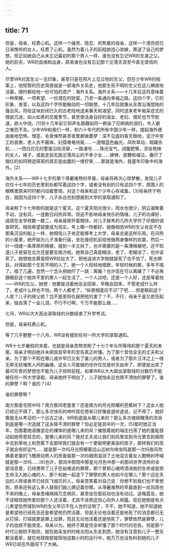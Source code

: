 ```yaml
---
---
---
```

title: 71
---



但是，母亲，枉费心机。这样一个操劳、隐忍、煎熬着的母亲，这样一个漂亮但已日渐憔悴的女人，枉费了心机。虽然为着儿子的前程她违心改嫁，葬送了自己的梦想，但正如她自己从未忘记最初的那个男人一样，谁也没有忘记WR的生身之父。她的前夫，WR的血缘和出身，原来谁也没有忘记那个沦落天涯至今杳无音信的人。

尽管WR对其生父一无印象，甚至只是在照片上见过他的生父，但在少年WR的档案上，他短暂的历史简直就是一部海外关系史，他那生死不明的生父在这儿确凿地活着，随时都给他一份可怕的遗产：海外关系。海外关系——十几年后这将意味着一种荣耀、一项希望、一份潜在的财富，乃至一条通向幸福之路。这四个字，它的形象、发音，以及这四个字所能触动的一切联想，十几年后就像从东南沿海登陆的强台风，将给这块封闭已久的古老陆地送来春天和渴望，同时送来老年痴呆症式的情欲亢进，如火如荼的交尾季节，甚至使洁身自好的淑女、老妇、僧尼也节节败退，欲火中烧。[1]但十几年前它却声名狼藉如同一群染了花柳病的浪妇，令人避之唯恐不及。少年WR和我们一样，和六十年代的所有中国少年一样，提起海外便由衷地恐怖、憎恶、毛骨悚然甚至夜里都做噩梦：深不见底的昏天暗地，泥泞中劳工的哀歌，老人衣不蔽体，妇孺奄奄待毙……一道暗蓝色幽光，风吹草动，暗藏杀机……一团白花花的警笛沿街流窜，一路凄号……珠光宝气，阔腹肥臀，浓妆艳抹的女人，婊子，或是走投无路沦落风尘的不幸少女……镣铐、皮鞭和啜泣，叠印了暗红的如同锈迹斑斑的其实是血腥的一缕狞笑……那就是海外，我童年印象中的海外。[2]

海外关系——WR十七岁的某个溽暑难熬的早晨，母亲将再次心惊梦散，发现儿子仅仅十七年的历史里到处都写着这四个字，或者没有别的只有这四个字，周围人的眼睛里原来时时都闪动着警惕，对这个母亲和这个少年心存戒备。[3]母亲终于明白，就因为这四个字，儿子永远也别想接到大学的录取通知了。

母亲盼了十七年盼的就是这个夏天。这个夏天阳光很少，雨水也很少，阴云凝聚着不动，没有风，一连数日闷热异常。但这不影响母亲快乐的情绪，儿子的功课好，成绩在全学校数一数二，母亲昼夜怀着期待，对儿子报考的几所大学作了仔细的调查研究，相信希望就要成为现实，考上哪一所都好。就像相信WR的生父肯定不在那条沉没的船上一样，她相信儿子肯定能够考上大学，母亲总是这样乐观。在闷热的小屋里，她开始为儿子准备行装，坐在缝纫机前给他做两身像样的衣裳，然后一针一线缝一条厚厚的棉被，缝到一半又拆了，也许需要的是一条薄棉被吧，还不知道儿子是留在北方还是要去南方呢。她笑自己真是糊涂，老了，老糊涂了，也许该死了。她想她总算是把WR拉扯大了，把他送进大学她就是死了也不怕了，死也瞑目，对得起那个生死不明的人了。她一个人轻轻地唱歌，年轻时候的歌，多年不唱了。唱了几遍，忽然一个念头把她吓了一跳：离婚？也许现在可以离婚了？不必再跟眼前这个她并不爱的男人一起生活了，一个人过吧，还是一个人好，还是等着他——WR的生父。她想：他要是活着他总会回来，早晚会回来，不管老成什么样了，老成什么样也不怕，两个人都老了，“纵使相逢应不识”了吧……但是眼前这个人呢？儿子的继父呢？岂不是恩将仇报把他坑害了？不，不行，母亲于是又悲伤起来，独自落了一会儿泪，不行不行啊，千万不能那么做……

七月，WR以大大高出录取线的分数结束了升学考试。

但是，母亲枉费心机。

等了几乎整整一个八月，WR没有接到任何一所大学的录取通知。

WR十七岁暑假的末尾，也就是母亲苦熬苦盼了十七个年头所等待的那个夏天的末尾，母亲才明白她并未把叔叔早年的忠告真正听懂。为了那个音信全无的丈夫和父亲，为了那个不知在哪儿或许早已又有了妻儿的男人，或者为了那片汪洋之上一缕无牵无挂嗤笑人间的幽魂，这女人可能做的也许仅仅是听天由命了，即便是出卖了最可珍贵的梦想也不能为儿子扭转前程。如果WR以大大超出录取线的分数仍不能被任何一所大学录取，母亲她终于明白了，儿子就怕永远也赎不清他的罪孽了。谁的罪孽？啊？谁的？[4]

谁的罪孽啊？

南方那座宅院中吗？南方那间老屋里？还是南方的月光照耀的芭蕉树下？这女人她已经记不得了，那么多次快乐的呻吟现在想来只好像是道听途说，记不得了，就好像是无从考证的一个远古之谜，WR到底是从哪儿来的？那么多次魂销魄荡的流淌到底是哪一次造就了这永赎不清的罪孽？但必定是其中的一次，[5]那时她正当年，包围着她淑雅茁壮的裸体的是哪儿来的风？摧毁着她的端庄扫荡了她的羞耻鼓动起她奇思狂念的，是哪儿来的风？她对丈夫说让我们到风里去到月光里去到细雨中去到草地上和芭蕉下去那样我们就会有一个更聪明更美丽的孩子，那样我们的孩子就会有好运气……就是那一次吗月光照耀着远山近树鸟啼虫鸣是那一次吗夜风吹拂着老屋的飞檐掀动男人的昂奋是那一次吗细雨滋润了土地混合着女人酣畅的呼喊就是那一次吗……[6]也许，那风中那雨中那星光月色中那一刹那间世界流传的全部消息里，已经携带了儿子在劫难逃的罪孽。那个曾把心魂喷洒进她的生命或是把生命注入她心魂的人，那个和她一起造下了罪孽的男人他如今在哪儿？那个远在天边的人呀或者早已经灰飞烟灭的人，母亲苦笑着对自己说：你想不到我们也不曾想到，原来还有这么多人替我们娘儿俩记着你哪。从溽暑难熬的早晨直到一丝风雨也不来的晚上，母亲思绪绵绵万念俱灰，甚至坐在窗前动也没有动过。追悔莫及，她不该相信她所爱的那个人还活着，尤其不该把这信心向外人袒露。现在她倒是有点儿希望忽然得到WR的生父早已不在人世的证明了，不不，她不知道，她不知道她是希望他已经死去还是希望他仍然活着，但是无论他活着还是他死了的消息都已无从打探，打探就更是罪上加罪，而且无论他活着还是他死了，罪孽依然是罪孽，儿子的血统不能改变。母亲以为，她终于算是完全听懂了那个时代的忠告。但是那个时代让她防不胜防，就在她呆坐的时候太阳从东走到西，她没有注意到儿子一整天都没着家，就在地球按部就班地这数小时的运行中，她万万也没有料到她的儿子WR已经在外面闯下了大祸。
